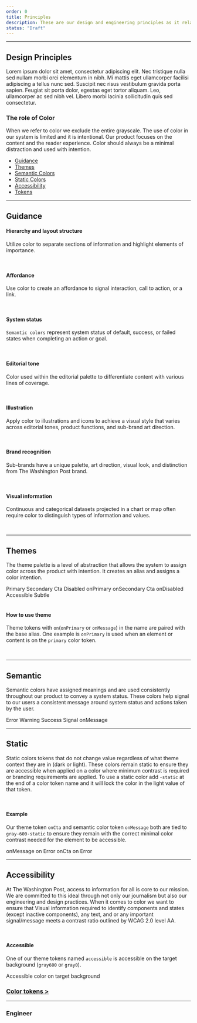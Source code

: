 ```yaml
---
order: 0
title: Principles
description: These are our design and engineering principles as it relates to our design system.
status: "Draft"
---
```


---

## Design Principles

Lorem ipsum dolor sit amet, consectetur adipiscing elit. Nec tristique nulla sed nullam morbi orci elementum in nibh. Mi mattis eget ullamcorper facilisi adipiscing a tellus nunc sed. Suscipit nec risus vestibulum gravida porta sapien. Feugiat sit porta dolor, egestas eget tortor aliquam. Leo, ullamcorper ac sed nibh vel. Libero morbi lacinia sollicitudin quis sed consectetur.

### The role of Color

When we refer to color we exclude the entire grayscale. The use of color in our
system is limited and it is intentional. Our product focuses on the content
and the reader experience. Color should always be a minimal distraction and used with intention.


- [Guidance](/foundations/color#Guidance)
- [Themes](/foundations/color#Themes)
- [Semantic Colors](/foundations/color#Semantic)
- [Static Colors](/foundations/color#Static)
- [Accessibility](/foundations/color#Accessibility)
- [Tokens](/foundations/tokens#Color)

---

## Guidance

#### Hierarchy and layout structure

Utilize color to separate sections of information and highlight elements of importance.

<Container caption="Example of color to create layout structure">
  <InlineImage
    width={836}
    height={839}
    maxWidth={"100%"}
    src="/images/color-tokens/layout_and_structure.png"
  />
</Container>

<BR size="xl" />

#### Affordance

Use color to create an affordance to signal interaction, call to action, or a link.

<Container caption="Example of color to create layout structure">
  <Box css={{ display: "flex", justifyContent: "center", margin: "auto" }}>
    <InlineImage
      width={214}
      height={56}
      src="/images/color-tokens/affordance.png"
    />
  </Box>
</Container>

<BR size="xl" />

#### System status

`Semantic colors` represent system status of default, success, or failed states when completing an action or goal.

<Container caption="Example of color to communicate system status">
  <Box css={{ display: "flex", justifyContent: "center", margin: "auto" }}>
    <InlineImage
      width={500}
      height={167}
      maxWidth="100%"
      src="/images/color-tokens/system_status.svg"
    />
  </Box>
</Container>

<BR size="xl" />

#### Editorial tone

Color used within the editorial palette to differentiate content with various lines of coverage.

<Container caption="The use of color to show something is live or an opinion">
  <Box css={{ display: "flex", justifyContent: "center", margin: "auto" }}>
    <InlineImage
      width={1190}
      height={205}
      maxWidth="100%"
      src="/images/color-tokens/editorial_tone.png"
    />
  </Box>
</Container>

<BR size="xl" />

#### Illustration

Apply color to illustrations and icons to achieve a visual style that varies across editorial tones, product functions, and sub-brand art direction.

<Container>
  <Box css={{ display: "flex", justifyContent: "center", margin: "auto" }}>
    <InlineImage
      width={261}
      height={176}
      src="/images/color-tokens/illustration.png"
    />
  </Box>
</Container>

<BR size="xl" />

#### Brand recognition

Sub-brands have a unique palette, art direction, visual look, and distinction from The Washington Post brand.

<Container>
  <Box css={{ display: "flex", justifyContent: "center", margin: "auto" }}>
    <InlineImage
      width={1016}
      height={289}
      maxWidth="100%"
      src="/images/color-tokens/brand_recognition.png"
    />
  </Box>
</Container>

<BR size="xl" />

#### Visual information

Continuous and categorical datasets projected in a chart or map often require color to distinguish types of information and values.

<Container>
  <Box css={{ display: "flex", justifyContent: "center", margin: "auto" }}>
    <InlineImage
      width={296}
      height={180}
      src="/images/color-tokens/visual.png"
    />
  </Box>
</Container>

<BR size="xl" />

<hr />

## Themes

The theme palette is a level of abstraction that allows the system to assign color across the product with intention. It creates an alias and
assigns a color intention.

<Container>
  <div style={{ maxWidth: 600, margin: "auto" }}>
    <Box
      css={{
        padding:"$100 0",
        display: "grid",
        gridTemplateColumns: "1fr 1fr 1fr 1fr",
        gridTemplateRows: "150px 75px 75px",
        justifyContent: "center",
        margin: "auto",
        "@sm":{
          gridTemplateColumns: "1fr 1fr",
          gridTemplateRows: "repeat(6,$400)",
        }
      }}
    >
      <Box
        css={{
          padding:"$025",
          backgroundColor: "$primary",
          color: "$onPrimary"
        }}
      >
        Primary
      </Box>
      <Box
        css={{
          padding:"$025",
          backgroundColor: "$secondary",
          color: "$onSecondary"
        }}
      >
        Secondary
      </Box>
      <Box
        css={{
          "@sm":{
            order:5,
          },
          padding:"$025",
          backgroundColor: "$cta",
          color: "$onCta"
        }}
      >
        Cta
      </Box>
      <Box
        css={{
          "@sm":{
            order:6,
          },
          padding:"$025",
          backgroundColor: "$disabled",
          color: "$onDisabled"
        }}
      >
        Disabled
      </Box>
      <Box
        css={{
          "@sm":{
            order:3,
          },
          padding:"$025",
          backgroundColor: "$onPrimary",
          color: "$primary"
        }}
      >
        onPrimary
      </Box>
      <Box
        css={{
          "@sm":{
            order:4,
          },
          padding:"$025",
          backgroundColor: "$onSecondary",
          color: "$secondary"
        }}
      >
        onSecondary
      </Box>
      <Box
        css={{
          "@sm":{
            order:7,
          },
          padding:"$025",
          backgroundColor: "$onCta",
          color: "$gray0-static"
        }}
      >
        Cta
      </Box>
      <Box
        css={{
          "@sm":{
            order:8,
          },
          padding:"$025",
          backgroundColor: "$onDisabled",
          color: "$Disabled"
        }}
      >
        onDisabled
      </Box>
            <Box
        css={{
          "@sm":{
            order:9,
          },
          padding:"$025",
          gridColumn:"span 2",
          backgroundColor: "$accessible",
          color: "$onPrimary"
        }}
      >
        Accessible
      </Box>
        <Box
        css={{
         "@sm":{
          order:10,
         },
          padding:"$025",
          gridColumn:"span 2",
          backgroundColor: "$subtle",
          color: "$onSecondary"
        }}
      >
        Subtle
      </Box>
    </Box>

  </div>
</Container>

<BR size="xl" />

#### How to use theme

Theme tokens with `on`(`onPrimary` or `onMessage`) in the name are paired with the base alias. One example is `onPrimary`
is used when an element or content is on the `primary` color token.

<Container>
  <Box css={{ display: "flex", justifyContent: "center", margin: "auto" }}>
    <InlineSVG
      width={458}
      height={212}
      path="/images/color-tokens/theme_how_to_use.svg"
    />
  </Box>
</Container>

<BR size="xl" />

<hr />

## Semantic

Semantic colors have assigned meanings and are used consistently throughout our
product to convey a system status. These colors help signal to our users a consistent
message around system status and actions taken by the user.

<Container>
  <Grid
    css={{ gridGap: 0, padding: "$100 0", maxWidth: "50%" }}
    maxSize={"1fr"}
  >
    <Cell>
      <Box
        css={{
          width: "100%",
          padding: "$050 0",
          backgroundColor: "$error",
          color: "$onMessage",
        }}
      >
        Error
      </Box>
    </Cell>
    <Cell>
      <Box
        css={{
          width: "100%",
          padding: "$050 0",
          backgroundColor: "$warning",
          color: "$onMessage",
        }}
      >
        Warning
      </Box>
    </Cell>
    <Cell>
      <Box
        css={{
          width: "100%",
          padding: "$050 0",
          backgroundColor: "$success",
          color: "$onMessage",
        }}
      >
        Success
      </Box>
    </Cell>
    <Cell>
      <Box
        css={{
          width: "100%",
          padding: "$050 0",
          backgroundColor: "$signal",
          color: "$onMessage",
        }}
      >
        Signal
      </Box>
    </Cell>
    <Cell>
      <Box
        css={{
          width: "100%",
          padding: "$050 0",
          gridColumn: "span 1/-1",
          backgroundColor: "$onMessage",
          color: "$gray0-static",
        }}
      >
        onMessage
      </Box>
    </Cell>
  </Grid>
</Container>

<BR size="xl" />

<hr />

## Static

Static colors tokens that do not change value regardless of what theme context
they are in (dark or light). These colors remain static to ensure they are accessible
when applied on a color where minimum contrast is required or branding requirements are applied. To use
a static color add `-static` at the end of a color token name and it will lock the color in the light value of that token.

<BR />

#### Example

Our theme token `onCta` and semantic color token `onMessage` both are tied to `gray-600-static`
to ensure they remain with the correct minimal color contrast needed for the element to be accessible.

<Container>
  <Box
    css={{
      padding: "$100 0",
      display: "flex",
      justifyContent: "center",
      margin: "auto",
      "@sm": {
        flexDirection: "column",
      },
    }}
  >
    <Box
      css={{
        padding: "$300",
        backgroundColor: "$error",
        color: "$onMessage",
      }}
    >
      onMessage on Error
    </Box>
    <Box css={{ padding: "$300", backgroundColor: "$cta", color: "$onCta" }}>
      onCta on Error
    </Box>
  </Box>
</Container>

<BR size="xl" />

<hr />

## Accessibility

At The Washington Post, access to information for all is core to our mission. We are committed
to this ideal through not only our journalism but also our engineering and design practices.
When it comes to color we want to ensure that Visual information required to identify components
and states (except inactive components), any text, and or any important signal/message meets a
contrast ratio outlined by WCAG 2.0 level AA.

<BR />

#### Accessible

One of our theme tokens named `accessible` is accessible on the target background (`gray600` or `gray0`).

<Container>
  <Box
    css={{
      padding: "$100 0",
      display: "flex",
      justifyContent: "center",
      margin: "auto",
    }}
  >
    <Box
      css={{
        padding: "$300",
        backgroundColor: "$gray600",
        color: "$accessible",
        textAlign: "center",
      }}
    >
      Accessible color on target background
    </Box>
  </Box>
</Container>

<BR />

### [Color tokens >](/foundations/color)

---

### Engineer
